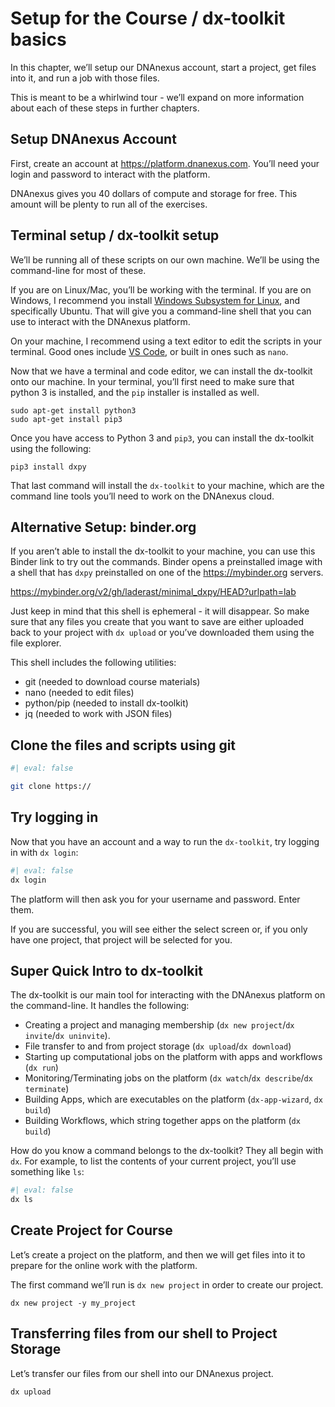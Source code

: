 # Setup for the Course / dx-toolkit basics

In this chapter, we'll setup our DNAnexus account, start a project, get files into it, and run a job with those files.

This is meant to be a whirlwind tour - we'll expand on more information about each of these steps in further chapters.

## Setup DNAnexus Account

First, create an account at <https://platform.dnanexus.com>. You'll need your login and password to interact with the platform.

DNAnexus gives you 40 dollars of compute and storage for free. This amount will be plenty to run all of the exercises.

## Terminal setup / dx-toolkit setup

We'll be running all of these scripts on our own machine. We'll be using the command-line for most of these.

If you are on Linux/Mac, you'll be working with the terminal. 
If you are on Windows, I recommend you install [Windows Subsystem for Linux](), and specifically Ubuntu. That will give you a command-line shell that you can use to interact with the DNAnexus platform.

On your machine, I recommend using a text editor to edit the scripts in your terminal. Good ones include [VS Code](), or built in ones such as `nano`.

Now that we have a terminal and code editor, we can install the dx-toolkit onto our machine. In your terminal, you'll first need to make sure that python 3 is installed, and the `pip` installer is installed as well. 

```
sudo apt-get install python3
sudo apt-get install pip3
```

Once you have access to Python 3 and `pip3`, you can install the dx-toolkit using the following:

```
pip3 install dxpy
```

That last command will install the `dx-toolkit` to your machine, which are the command line tools you'll need to work on the DNAnexus cloud.

## Alternative Setup: binder.org

If you aren't able to install the dx-toolkit to your machine, you can use this Binder link to try out the commands. Binder opens a preinstalled image with a shell that has `dxpy` preinstalled on one of the <https://mybinder.org> servers. 

<https://mybinder.org/v2/gh/laderast/minimal_dxpy/HEAD?urlpath=lab>

Just keep in mind that this shell is ephemeral - it will disappear. So make sure that any files you create that you want to save are either uploaded back to your project with `dx upload` or you've downloaded them using the file explorer.

This shell includes the following utilities:

- git (needed to download course materials)
- nano (needed to edit files)
- python/pip (needed to install dx-toolkit)
- jq (needed to work with JSON files)

## Clone the files and scripts using git

```bash
#| eval: false

git clone https://
```

## Try logging in

Now that you have an account and a way to run the `dx-toolkit`, try logging in with `dx login`:

```bash
#| eval: false
dx login
```

The platform will then ask you for your username and password. Enter them. 

If you are successful, you will see either the select screen or, if you only have one project, that project will be selected for you.

## Super Quick Intro to dx-toolkit

The dx-toolkit is our main tool for interacting with the DNAnexus platform on the command-line. It handles the following:

- Creating a project and managing membership (`dx new project`/`dx invite`/`dx uninvite`).
- File transfer to and from project storage (`dx upload`/`dx download`)
- Starting up computational jobs on the platform with apps and workflows (`dx run`)
- Monitoring/Terminating jobs on the platform (`dx watch`/`dx describe`/`dx terminate`)
- Building Apps, which are executables on the platform (`dx-app-wizard`, `dx build`)
- Building Workflows, which string together apps on the platform (`dx build`)

How do you know a command belongs to the dx-toolkit? They all begin with `dx`. For example, to list the contents of your current project, you'll use something like `ls`:

```bash
#| eval: false
dx ls
```

## Create Project for Course

Let's create a project on the platform, and then we will get files into it to prepare for the online work with the platform. 

The first command we'll run is `dx new project` in order to create our project. 

```
dx new project -y my_project 
```

## Transferring files from our shell to Project Storage

Let's transfer our files from our shell into our DNAnexus project.

```
dx upload
```
